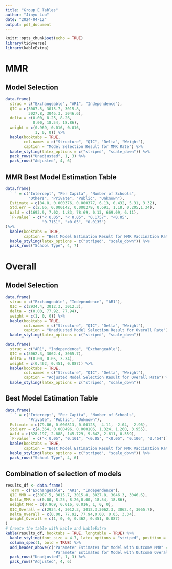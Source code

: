 ```yaml
---
title: "Group E Tables"
author: "Jinyu Luo"
date: "2024-04-12"
output: pdf_document
---
```


```r
knitr::opts_chunk$set(echo = TRUE)
library(tidyverse)
library(kableExtra)
```

# MMR 

## Model Selection 

```r
data.frame(
  struc = c("Exchangeable", "AR1", "Independence"), 
  QIC = c(3007.5, 3015.7, 3015.8, 
          3027.8, 3046.3, 3046.6), 
  delta = c(0.00, 8.25, 8.26, 
            0.00, 18.54, 18.86), 
  weight = c(0.969, 0.016, 0.016, 
             1, 0, 0)) %>% 
  kable(booktabs = TRUE, 
        col.names = c("Structure", "QIC", "Delta", "Weight"),
        caption = "Model Selection Result for MMR Rate") %>% 
  kable_styling(latex_options = c("striped", "scale_down")) %>% 
  pack_rows("Unadjusted", 1, 3) %>% 
  pack_rows("Adjusted", 4, 6)
```



## MMR Best Model Estimation Table 

```r
data.frame(
  ` ` = c("Intercept", "Per Capita", "Number of Schools", 
          "Others", "Private", "Public", "Unknown"), 
  Estimate = c(84.8, 0.000376, 0.000377, 6.13, 0.432, 5.31, 3.32), 
  Std.err = c(2.06, 0.000142, 0.000279, 0.691, 1.18, 0.205,1.34),
  Wald = c(1693.9, 7.02, 1.83, 78.69, 0.13, 669.09, 6.11), 
  `P-value` = c("< 0.05", "< 0.05", "0.1757", "<0.05", 
                "0.7151", "<0.05", "0.0135")
)%>% 
  kable(booktabs = TRUE, 
        caption = "Best Model Estimation Result for MMR Vaccination Rate") %>% 
  kable_styling(latex_options = c("striped", "scale_down")) %>% 
  pack_rows("School Type", 4, 7) 
```

\newpage 

# Overall 

## Model Selection 

```r
data.frame(
  struc = c("Exchangeable", "Independence", "AR1"), 
  QIC = c(2934.4, 3012.3, 3012.3), 
  delta = c(0.00, 77.92, 77.94), 
  weight = c(1, 0, 0)) %>% 
  kable(booktabs = TRUE, 
        col.names = c("Structure", "QIC", "Delta", "Weight"),
        caption = "Unadjusted Model Selection Result for Overall Rate") %>% 
  kable_styling(latex_options = c("striped", "scale_down")) 
```


```r
data.frame(
  struc = c("AR1", "Independence", "Exchangeable"), 
  QIC = c(3062.3, 3062.4, 3065.7), 
  delta = c(0.00, 0.05, 3.34), 
  weight = c(0.462, 0.451, 0.087)) %>% 
  kable(booktabs = TRUE, 
        col.names = c("Structure", "QIC", "Delta", "Weight"),
        caption = "Adjusted Model Selection Result for Overall Rate") %>% 
  kable_styling(latex_options = c("striped", "scale_down"))
```


## Best Model Estimation Table 

```r
data.frame(
  ` ` = c("Intercept", "Per Capita", "Number of Schools", 
          "Private", "Public", "Unknown"), 
  Estimate = c(79.06, 0.000813, 0.00128, -4.11, -2.04, -2.96), 
  Std.err = c(4.364, 0.000496, 0.000106, 1.324, 1.260, 3.955),
  Wald = c(328.197, 2.688, 145.729, 9.642, 2.611, 0.559), 
  `P-value` = c("< 0.05", "0.101", "<0.05", "<0.05", "0.106", "0.454"))%>% 
  kable(booktabs = TRUE, 
        caption = "Best Model Estimation Result for MMR Vaccination Rate") %>% 
  kable_styling(latex_options = c("striped", "scale_down")) %>% 
  pack_rows("School Type", 4, 6) 
```
## Combination of selection of models

```r
results_df <- data.frame(
  Term = c("Exchangeable", "AR1", "Independence"),
  QIC_MMR = c(3007.5, 3015.7, 3015.8, 3027.8, 3046.3, 3046.6), 
  Delta_MMR = c(0.00, 8.25, 8.26,0.00, 18.54, 18.86), 
  Weight_MMR = c(0.969, 0.016, 0.016, 1, 0, 0),
  QIC_Overall = c(2934.4, 3012.3, 3012.3,3062.3, 3062.4, 3065.7),
  Delta_Overall = c(0.00, 77.92, 77.94,0.00, 0.05, 3.34),
  Weight_Overall = c(1, 0, 0, 0.462, 0.451, 0.087)
)
# Create the table with kable and kableExtra
kable(results_df, booktabs = TRUE, longtable = TRUE) %>%
  kable_styling(font_size = 4.7, latex_options = "striped", position = "center") %>%
  column_spec(1, bold = TRUE) %>%
  add_header_above(c("Parameter Estimates for Model with Outcome MMR" = 4, 
                     "Parameter Estimates for Model with Outcome Overall"=3))%>%
  pack_rows("Unadjusted", 1, 3) %>%
  pack_rows("Adjusted", 4, 6)
```
